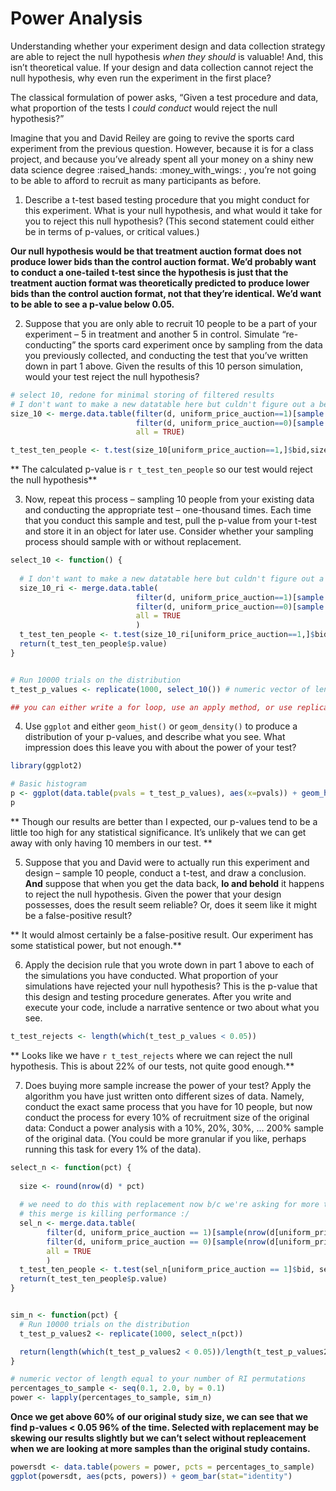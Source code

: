 # Power Analysis 

Understanding whether your experiment design and data collection strategy are able to reject the null hypothesis *when they should* is valuable! And, this isn't theoretical value. If your design and data collection cannot reject the null hypothesis, why even run the experiment in the first place?

The classical formulation of power asks, "Given a test procedure and data, what proportion of the tests I *could conduct* would reject the null hypothesis?" 

Imagine that you and David Reiley are going to revive the sports card experiment from the previous question. However, because it is for a class project, and because you've already spent all your money on a shiny new data science degree :raised_hands: :money_with_wings: , you're not going to be able to afford to recruit as many participants as before. 

1. Describe a t-test based testing procedure that you might conduct for this experiment. What is your null hypothesis, and what would it take for you to reject this null hypothesis? (This second statement could either be in terms of p-values, or critical values.)

**Our null hypothesis would be that treatment auction format does not produce lower bids than the control auction format. We'd probably want to conduct a one-tailed t-test since the hypothesis is just that the treatment auction format was theoretically predicted to produce lower bids than the control auction format, not that they're identical. We'd want to be able to see a p-value below 0.05.**

2. Suppose that you are only able to recruit 10 people to be a part of your experiment -- 5 in treatment and another 5 in control. Simulate "re-conducting" the sports card experiment once by sampling from the data you previously collected, and conducting the test that you've written down in part 1 above. Given the results of this 10 person simulation, would your test reject the null hypothesis?

```r

# select 10, redone for minimal storing of filtered results
# I don't want to make a new datatable here but culdn't figure out a better way to do it
size_10 <- merge.data.table(filter(d, uniform_price_auction==1)[sample (nrow(d[uniform_price_auction==0,]), 5, replace=F),], 
                            filter(d, uniform_price_auction==0)[sample (nrow(d[uniform_price_auction==1,]), 5, replace=F),], 
                            all = TRUE)

t_test_ten_people <- t.test(size_10[uniform_price_auction==1,]$bid,size_10[uniform_price_auction==0,]$bid, alternative= "less") # this should be a test object
```

** The calculated p-value is `r t_test_ten_people` so our test would reject the null hypothesis**

3. Now, repeat this process -- sampling 10 people from your existing data and conducting the appropriate test -- one-thousand times. Each time that you conduct this sample and test, pull the p-value from your t-test and store it in an object for later use. Consider whether your sampling process should sample with or without replacement.

```r

select_10 <- function() {
  
  # I don't want to make a new datatable here but culdn't figure out a better way to do it
  size_10_ri <- merge.data.table(
                            filter(d, uniform_price_auction==1)[sample (nrow(d[uniform_price_auction==0,]), 5, replace=F),], 
                            filter(d, uniform_price_auction==0)[sample (nrow(d[uniform_price_auction==1,]), 5, replace=F),], 
                            all = TRUE
                            )
  t_test_ten_people <- t.test(size_10_ri[uniform_price_auction==1,]$bid,size_10_ri[uniform_price_auction==0,]$bid, alternative= "less")
  return(t_test_ten_people$p.value)
}


# Run 10000 trials on the distribution 
t_test_p_values <- replicate(1000, select_10()) # numeric vector of length equal to your number of RI permutations

## you can either write a for loop, use an apply method, or use replicate (which is an easy-of-use wrapper to an apply method)
```

4. Use `ggplot` and either `geom_hist()` or `geom_density()` to produce a distribution of your p-values, and describe what you see. What impression does this leave you with about the power of your test? 

```r
library(ggplot2)

# Basic histogram
p <- ggplot(data.table(pvals = t_test_p_values), aes(x=pvals)) + geom_histogram()
p

```

** Though our results are better than I expected, our p-values tend to be a little too high for any statistical significance. It's unlikely that we can get away with only having 10 members in our test. **

5. Suppose that you and David were to actually run this experiment and design -- sample 10 people, conduct a t-test, and draw a conclusion. **And** suppose that when you get the data back, **lo and behold** it happens to reject the null hypothesis. Given the power that your design possesses, does the result seem reliable? Or, does it seem like it might be a false-positive result?

** It would almost certainly be a false-positive result. Our experiment has some statistical power, but not enough.**

6. Apply the decision rule that you wrote down in part 1 above to each of the simulations you have conducted. What proportion of your simulations have rejected your null hypothesis? This is the p-value that this design and testing procedure generates. After you write and execute your code, include a narrative sentence or two about what you see.  

```r
t_test_rejects <- length(which(t_test_p_values < 0.05))
```

** Looks like we have `r t_test_rejects` where we can reject the null hypothesis. This is about 22% of our tests, not quite good enough.**

7. Does buying more sample increase the power of your test? Apply the algorithm you have just written onto different sizes of data. Namely, conduct the exact same process that you have for 10 people, but now conduct the process for every 10% of recruitment size of the original data: Conduct a power analysis with a 10%, 20%, 30%, ... 200% sample of the original data. (You could be more granular if you like, perhaps running this task for every 1% of the data). 

```r


select_n <- function(pct) {
  
  size <- round(nrow(d) * pct)
  
  # we need to do this with replacement now b/c we're asking for more than our dataset sometimes
  # this merge is killing performance :/
  sel_n <- merge.data.table(
        filter(d, uniform_price_auction == 1)[sample(nrow(d[uniform_price_auction == 1,]), size, replace = T),], 
        filter(d, uniform_price_auction == 0)[sample(nrow(d[uniform_price_auction == 0,]), size, replace = T),], 
        all = TRUE
        )
  t_test_ten_people <- t.test(sel_n[uniform_price_auction == 1]$bid, sel_n[uniform_price_auction == 0]$bid, alternative = "less")
  return(t_test_ten_people$p.value)
}


sim_n <- function(pct) {
  # Run 10000 trials on the distribution 
  t_test_p_values2 <- replicate(1000, select_n(pct))

  return(length(which(t_test_p_values2 < 0.05))/length(t_test_p_values2))
}

# numeric vector of length equal to your number of RI permutations
percentages_to_sample <- seq(0.1, 2.0, by = 0.1)
power <- lapply(percentages_to_sample, sim_n)
```

**Once we get above 60% of our original study size, we can see that we find p-values < 0.05 96% of the time. Selected with replacement may be skewing our results slightly but we can't select without repleacement when we are looking at more samples than the original study contains.**

```r
powersdt <- data.table(powers = power, pcts = percentages_to_sample)
ggplot(powersdt, aes(pcts, powers)) + geom_bar(stat="identity")
```
